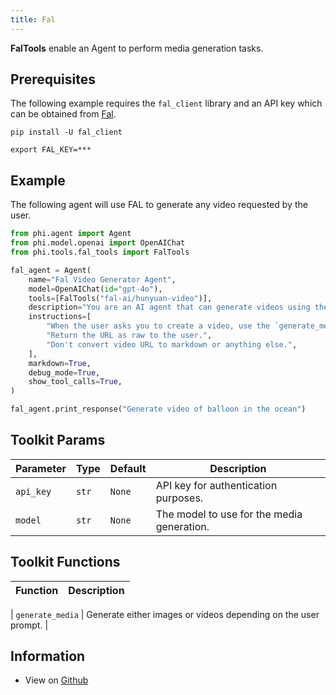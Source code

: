 ```yaml
---
title: Fal
---
```


**FalTools** enable an Agent to perform media generation tasks.

## Prerequisites

The following example requires the `fal_client` library and an API key which can be obtained from [Fal](https://fal.ai/).

```shell
pip install -U fal_client
```

```shell
export FAL_KEY=***
```

## Example

The following agent will use FAL to generate any video requested by the user.

```python cookbook/tools/fal_tools.py
from phi.agent import Agent
from phi.model.openai import OpenAIChat
from phi.tools.fal_tools import FalTools

fal_agent = Agent(
    name="Fal Video Generator Agent",
    model=OpenAIChat(id="gpt-4o"),
    tools=[FalTools("fal-ai/hunyuan-video")],
    description="You are an AI agent that can generate videos using the Fal API.",
    instructions=[
        "When the user asks you to create a video, use the `generate_media` tool to create the video.",
        "Return the URL as raw to the user.",
        "Don't convert video URL to markdown or anything else.",
    ],
    markdown=True,
    debug_mode=True,
    show_tool_calls=True,
)

fal_agent.print_response("Generate video of balloon in the ocean")
```

## Toolkit Params

| Parameter | Type | Default | Description |
|-----------|------|---------|-------------|
| `api_key` | `str` | `None` | API key for authentication purposes. |
| `model` | `str` | `None` | The model to use for the media generation. |


## Toolkit Functions

| Function | Description |
|----------|-------------|

| `generate_media` | Generate either images or videos depending on the user prompt. |

## Information

- View on [Github](https://github.com/phidatahq/phidata/blob/main/phi/tools/fal_tools.py)
